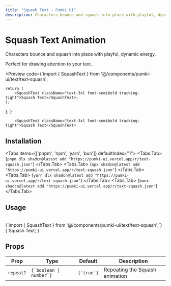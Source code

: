 ```yaml
---
title: "Squash Text - Pumki UI"
description: Characters bounce and squash into place with playful, dynamic energy, perfect for drawing attention to your text.
---
```



# Squash Text Animation

Characters bounce and squash into place with playful, dynamic energy.

<Callout>Perfect for drawing attention to your text.</Callout>

<Preview
  code={`import { SquashText } from '@/components/pumki-ui/text/text-squash';

    return (
        <SquashText className="text-3xl font-semibold tracking-tight">Squash Text</SquashText>;
    );
};`}
>
        <SquashText className="text-3xl font-semibold tracking-tight">Squash Text</SquashText>

</Preview>

## Installation

<Tabs items={['pnpm', 'npm', 'yarn', 'bun']} defaultIndex="1">
  <Tabs.Tab>
    <CodeBlock language="bash">
      {`pnpm dlx shadcn@latest add "https://pumki-ui.vercel.app/r/text-squash.json"`}
    </CodeBlock>
  </Tabs.Tab>
  <Tabs.Tab>
    <CodeBlock language="bash">
      {`npx shadcn@latest add "https://pumki-ui.vercel.app/r/text-squash.json"`}
    </CodeBlock>
  </Tabs.Tab>
  <Tabs.Tab>
    <CodeBlock language="bash">
      {`yarn dlx shadcn@latest add "https://pumki-ui.vercel.app/r/text-squash.json"`}
    </CodeBlock>
  </Tabs.Tab>
  <Tabs.Tab>
    <CodeBlock language="bash">
      {`bunx shadcn@latest add "https://pumki-ui.vercel.app/r/text-squash.json"`}
    </CodeBlock>
  </Tabs.Tab>
</Tabs>

## Usage

<br/>

<CodeBlock language="typescript">
    {`import { SquashText } from '@/components/pumki-ui/text/text-squash';`}
</CodeBlock>

<br/>

<CodeBlock language="typescript">
    {`<SquashText>Squash Text</SquashText>;`}
</CodeBlock>

## Props


<PumkiTableStyles />

<PumkiTable>
  <table className="pumki-table">
    <thead>
      <tr>
        <th>Prop</th>
        <th>Type</th>
        <th>Default</th>
        <th>Description</th>
      </tr>
    </thead>
    <tbody>
      <tr>
        <td><code>repeat?</code></td>
        <td><code>{`boolean | number`}</code></td>
        <td><code>{`true`}</code></td>
        <td>Repeating the Squash animation</td>
      </tr>
    </tbody>
  </table>
</PumkiTable>